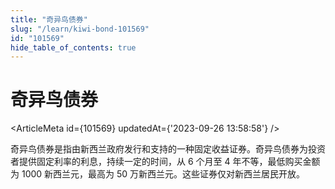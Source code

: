 ```yaml
---
title: "奇异鸟债券"
slug: "/learn/kiwi-bond-101569"
id: "101569"
hide_table_of_contents: true
---
```



# 奇异鸟债券

<ArticleMeta id={101569} updatedAt={'2023-09-26 13:58:58'} />
<div className='border-solid border-b border-t-0 my-4 border-[var(--ifm-color-gray-300)]' />

奇异鸟债券是指由新西兰政府发行和支持的一种固定收益证券。奇异鸟债券为投资者提供固定利率的利息，持续一定的时间，从 6 个月至 4 年不等，最低购买金额为 1000 新西兰元，最高为 50 万新西兰元。这些证券仅对新西兰居民开放。
